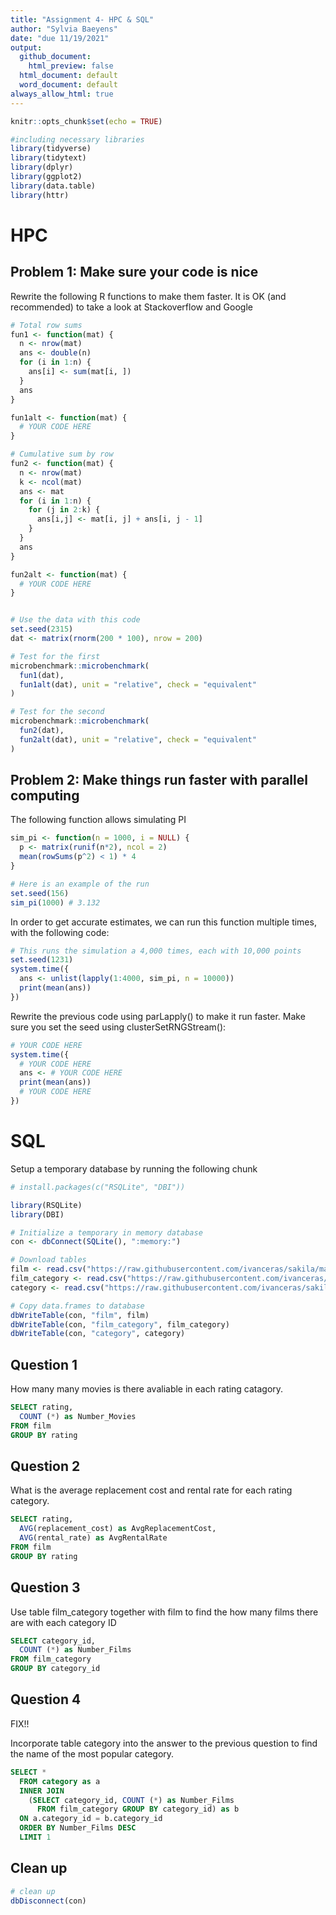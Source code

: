 ```yaml
---
title: "Assignment 4- HPC & SQL"
author: "Sylvia Baeyens"
date: "due 11/19/2021"
output:
  github_document: 
    html_preview: false
  html_document: default
  word_document: default
always_allow_html: true
---
```


```r
knitr::opts_chunk$set(echo = TRUE)
```


```r
#including necessary libraries
library(tidyverse)
library(tidytext)
library(dplyr)
library(ggplot2)
library(data.table)
library(httr)
```

# HPC
## Problem 1: Make sure your code is nice

Rewrite the following R functions to make them faster. It is OK (and recommended) to take a look at Stackoverflow and Google
```r

# Total row sums
fun1 <- function(mat) {
  n <- nrow(mat)
  ans <- double(n) 
  for (i in 1:n) {
    ans[i] <- sum(mat[i, ])
  }
  ans
}

fun1alt <- function(mat) {
  # YOUR CODE HERE
}

# Cumulative sum by row
fun2 <- function(mat) {
  n <- nrow(mat)
  k <- ncol(mat)
  ans <- mat
  for (i in 1:n) {
    for (j in 2:k) {
      ans[i,j] <- mat[i, j] + ans[i, j - 1]
    }
  }
  ans
}

fun2alt <- function(mat) {
  # YOUR CODE HERE
}


# Use the data with this code
set.seed(2315)
dat <- matrix(rnorm(200 * 100), nrow = 200)

# Test for the first
microbenchmark::microbenchmark(
  fun1(dat),
  fun1alt(dat), unit = "relative", check = "equivalent"
)

# Test for the second
microbenchmark::microbenchmark(
  fun2(dat),
  fun2alt(dat), unit = "relative", check = "equivalent"
)

```

## Problem 2: Make things run faster with parallel computing

The following function allows simulating PI
```r
sim_pi <- function(n = 1000, i = NULL) {
  p <- matrix(runif(n*2), ncol = 2)
  mean(rowSums(p^2) < 1) * 4
}

# Here is an example of the run
set.seed(156)
sim_pi(1000) # 3.132
```

In order to get accurate estimates, we can run this function multiple times, with the following code:

```r
# This runs the simulation a 4,000 times, each with 10,000 points
set.seed(1231)
system.time({
  ans <- unlist(lapply(1:4000, sim_pi, n = 10000))
  print(mean(ans))
})
```

Rewrite the previous code using parLapply() to make it run faster. Make sure you set the seed using clusterSetRNGStream():

```r
# YOUR CODE HERE
system.time({
  # YOUR CODE HERE
  ans <- # YOUR CODE HERE
  print(mean(ans))
  # YOUR CODE HERE
})
```

# SQL

Setup a temporary database by running the following chunk
```r
# install.packages(c("RSQLite", "DBI"))

library(RSQLite)
library(DBI)

# Initialize a temporary in memory database
con <- dbConnect(SQLite(), ":memory:")

# Download tables
film <- read.csv("https://raw.githubusercontent.com/ivanceras/sakila/master/csv-sakila-db/film.csv")
film_category <- read.csv("https://raw.githubusercontent.com/ivanceras/sakila/master/csv-sakila-db/film_category.csv")
category <- read.csv("https://raw.githubusercontent.com/ivanceras/sakila/master/csv-sakila-db/category.csv")

# Copy data.frames to database
dbWriteTable(con, "film", film)
dbWriteTable(con, "film_category", film_category)
dbWriteTable(con, "category", category)
```

## Question 1
How many many movies is there avaliable in each rating catagory.
```sql

SELECT rating,
  COUNT (*) as Number_Movies
FROM film
GROUP BY rating

```


## Question 2
What is the average replacement cost and rental rate for each rating category.
```sql

SELECT rating,
  AVG(replacement_cost) as AvgReplacementCost, 
  AVG(rental_rate) as AvgRentalRate
FROM film
GROUP BY rating

```

## Question 3
Use table film_category together with film to find the how many films there are with each category ID
```sql

SELECT category_id,
  COUNT (*) as Number_Films
FROM film_category
GROUP BY category_id

```

## Question 4 

FIX!!

Incorporate table category into the answer to the previous question to find the name of the most popular category.
```sql

SELECT *
  FROM category as a
  INNER JOIN 
    (SELECT category_id, COUNT (*) as Number_Films
      FROM film_category GROUP BY category_id) as b
  ON a.category_id = b.category_id
  ORDER BY Number_Films DESC
  LIMIT 1

```

## Clean up
```r
# clean up
dbDisconnect(con)
```